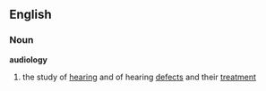 ==English==
===Noun===
'''audiology'''
# the study of [[hearing]] and of hearing [[defect]]s and their [[treatment]]